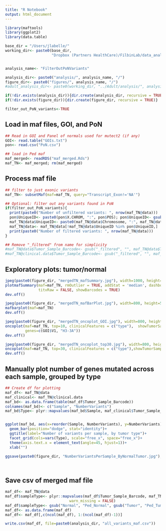 ```yaml
---
title: "R Notebook"
output: html_document
---
```


```r
library(maftools)
library(ggplot2)
library(data.table)

base_dir = "/Users/jlabelle/"
working_dir<- paste0(base_dir, 
                     "Dropbox (Partners HealthCare)/FilbinLab/data_analysis/Projects/Midline_WES_072122/")


analysis_name<- "FilterOutPoNVariants"

analysis_dir<- paste0("analysis/", analysis_name, "/")
figure_dir<- paste0("figures/", analysis_name, "/")
#adult_analysis_dir<- paste0(working_dir, "../Adult/analysis/", analysis_name, "/")

if(!dir.exists(analysis_dir)){dir.create(analysis_dir, recursive = TRUE)}
if(!dir.exists(figure_dir)){dir.create(figure_dir, recursive = TRUE)}

filter_out_PoN_variants<-TRUE


```

## Load in maf files, GOI, and PoN
```r
## Read in GOI and Panel of normals used for mutect2 (if any)
GOI<- read.table("GOIs.txt")
pon<- read.csv("PoN.csv")

## load in Ped maf
maf_merged<- readRDS("maf_merged.Rds")
maf_TN<- maf_merged; rm(maf_merged)

```

## Process maf file
```r
## filter to just exonic variants
maf_TN<- subsetMaf(maf=maf_TN, query="Transcript_Exon!='NA'")

## Optional: filter out any variants found in PoN
if(filter_out_PoN_variants){
  print(paste0("Number of unfiltered variants: ", nrow(maf_TN@data)))
  pon$UniqueID<- paste0(pon$X.CHROM, ":", pon$POS); pon$UniqueID<- gsub("chr", "", pon$UniqueID)
  maf_TN@data$UniqueID<- paste0(maf_TN@data$Chromosome, ":", maf_TN@data$Start_Position)
  maf_TN@data<- maf_TN@data[!maf_TN@data$UniqueID %in% pon$UniqueID,]
  print(paste0("Number of filtered variants: ", nrow(maf_TN@data)))
}

## Remove "_filtered" from name for simplicity
#maf_TN@data$Tumor_Sample_Barcode<- gsub("_filtered", "", maf_TN@data$Tumor_Sample_Barcode)
#maf_TN@clinical.data$Tumor_Sample_Barcode<- gsub("_filtered", "", maf_TN@clinical.data$Tumor_Sample_Barcode)
```

## Exploratory plots: tumor/normal
```r
jpeg(paste0(figure_dir, "mergedTN_mafSummary.jpg"), width=1000, height=500)
plotmafSummary(maf=maf_TN, rmOutlier = TRUE, addStat = 'median', dashboard = TRUE, 
               titvRaw = FALSE, showBarcodes = TRUE)
dev.off()

jpeg(paste0(figure_dir, "mergedTN_mafBarPlot.jpg"), width=800, height=500)
mafbarplot(maf=maf_TN) 
dev.off()

jpeg(paste0(figure_dir, "mergedTN_oncoplot_GOI.jpg"), width=800, height=500)
oncoplot(maf=maf_TN, top=10, clinicalFeatures = c("type"),  showTumorSampleBarcodes=TRUE,
         genes=c(GOI$V1, "H3-3A"))
dev.off()

jpeg(paste0(figure_dir, "mergedTN_oncoplot_top30.jpg"), width=800, height=500)
oncoplot(maf=maf_TN, top=30, clinicalFeatures = c("type"),showTumorSampleBarcodes=TRUE,)
dev.off()
```



## Manually plot number of genes mutated across each sample, grouped by type
```r
## Create df for plotting
maf_df<- maf_TN@data
maf_clinical<- maf_TN@clinical.data
maf_bd<- as.data.frame(table(maf_df$Tumor_Sample_Barcode))
colnames(maf_bd)<- c("Sample", "NumberVariants")
maf_bd$Type<- plyr::mapvalues(maf_bd$Sample, maf_clinical$Tumor_Sample_Barcode, maf_clinical$type)


ggplot(maf_bd, aes(x=reorder(Sample, NumberVariants), y=NumberVariants))+
  geom_bar(position="dodge", stat="identity")+
  ggtitle(label="Number of variants per sample, by tumor type")+
  facet_grid(cols=vars(Type), scale="free_x", space="free_x")+
  theme(axis.text.x = element_text(angle=45, hjust=1))+
  xlab("")

ggsave(paste0(figure_dir, "NumberVariantsPerSample_ByNormalTumor.jpg"), width=8, height=5)




```

## Save csv of merged maf file
```r
maf_df<- maf_TN@data
maf_df$sampleType<- plyr::mapvalues(maf_df$Tumor_Sample_Barcode, maf_TN@clinical.data$Tumor_Sample_Barcode, maf_TN@clinical.data$type,
                             warn_missing = FALSE)
maf_df$sampleType<- gsub("Normal", "Ped_Normal", gsub("Tumor", "Ped_Tumor", maf_df$sampleType))
maf_df<- as.data.frame(maf_df)
maf_df<- maf_df[,c(ncol(maf_df), 1:(ncol(maf_df)-1))]

write.csv(maf_df, file=paste0(analysis_dir, "all_variants_maf.csv"))
```




